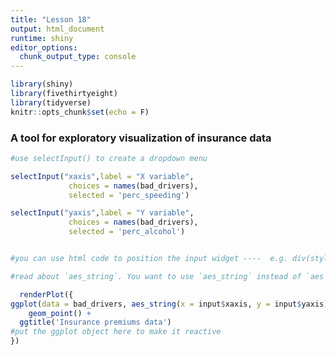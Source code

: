 ```yaml
---
title: "Lesson 18"
output: html_document
runtime: shiny
editor_options: 
  chunk_output_type: console
---
```


```r
library(shiny)
library(fivethirtyeight)
library(tidyverse)
knitr::opts_chunk$set(echo = F)
```


### A tool for exploratory visualization of insurance data

```r
#use selectInput() to create a dropdown menu

selectInput("xaxis",label = "X variable",
             choices = names(bad_drivers), 
             selected = 'perc_speeding')

selectInput("yaxis",label = "Y variable",
             choices = names(bad_drivers), 
             selected = 'perc_alcohol')


#you can use html code to position the input widget ----  e.g. div(style="display:inline-block", .... )
```


```r
#read about `aes_string`. You want to use `aes_string` instead of `aes` since `selectInput` returns a character.

  renderPlot({
ggplot(data = bad_drivers, aes_string(x = input$xaxis, y = input$yaxis))  +
    geom_point() +
  ggtitle('Insurance premiums data')
#put the ggplot object here to make it reactive
})
```





